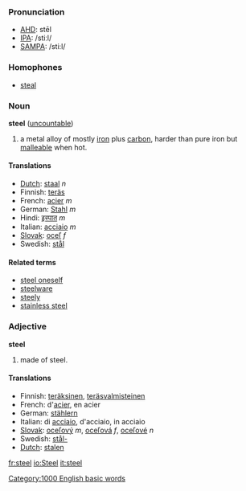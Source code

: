 ===Pronunciation===
*[[w:AHD|AHD]]: stēl
*[[w:IPA|IPA]]: /stiːl/
*[[w:SAMPA|SAMPA]]: /sti:l/

===Homophones===
*[[steal]]

===Noun===
'''steel''' ([[uncountable]])
# a metal alloy of mostly [[iron]] plus [[carbon]], harder than pure iron but [[malleable]] when hot.

====Translations====
*[[Dutch]]: [[staal]] ''n''
*Finnish: [[teräs]]
*French: [[acier]] ''m''
*German: [[Stahl]] ''m''
*Hindi: [[इस्पात]] ''m''
*Italian: [[acciaio]] ''m''
*[[Slovak]]: [[oceľ]] ''f''
*Swedish: [[stål]]

====Related terms====
*[[steel oneself]] <!-- maybe this should be defined on this page rather than separately -->
*[[steelware]]
*[[steely]]
*[[stainless steel]]

===Adjective===
'''steel'''

# made of steel.

====Translations====
*Finnish: [[teräksinen]], [[teräsvalmisteinen]]
*French: d'[[acier]], en acier
*German: [[stählern]]
*Italian: di [[acciaio]], d'acciaio, in acciaio
*[[Slovak]]: [[oceľový]] ''m'', [[oceľová]] ''f'', [[oceľové]] ''n''
*Swedish: [[stål-]]
*[[Dutch]]: [[stalen]]
[[Category:1000 English basic words]]

[[fr:steel]]
[[io:Steel]]
[[it:steel]]